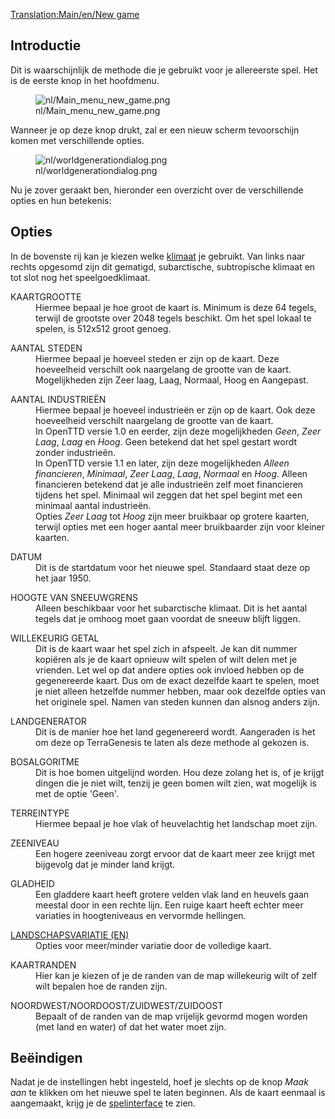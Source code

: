 [[Translation:Main/en/New game]]
== Introductie ==

Dit is waarschijnlijk de methode die je gebruikt voor je allereerste spel.
Het is de eerste knop in het hoofdmenu.

[[File:nl/Main menu new game.png]]

Wanneer je op deze knop drukt, zal er een nieuw scherm tevoorschijn komen met verschillende opties.

[[File:nl/worldgenerationdialog.png]]

Nu je zover geraakt ben, hieronder een overzicht over de verschillende opties en hun betekenis:

== Opties ==

In de bovenste rij kan je kiezen welke [[Main/nl/Klimaat|klimaat]] je gebruikt. Van links naar rechts opgesomd zijn dit gematigd, subarctische, subtropische klimaat en tot slot nog het speelgoedklimaat.

; KAARTGROOTTE
: Hiermee bepaal je hoe groot de kaart is. Minimum is deze 64 tegels, terwijl de grootste over 2048 tegels beschikt. Om het spel lokaal te spelen, is 512x512 groot genoeg.

; AANTAL STEDEN
: Hiermee bepaal je hoeveel steden er zijn op de kaart. Deze hoeveelheid verschilt ook naargelang de grootte van de kaart. Mogelijkheden zijn Zeer laag, Laag, Normaal, Hoog en Aangepast.

; AANTAL INDUSTRIEËN
: Hiermee bepaal je hoeveel industrieën er zijn op de kaart. Ook deze hoeveelheid verschilt naargelang de grootte van de kaart.
: In OpenTTD versie 1.0 en eerder, zijn deze mogelijkheden ''Geen'', ''Zeer Laag'', ''Laag'' en ''Hoog''. Geen betekend dat het spel gestart wordt zonder industrieën.
: In OpenTTD versie 1.1 en later, zijn deze mogelijkheden ''Alleen financieren'', ''Minimaal'', ''Zeer Laag'', ''Laag'', ''Normaal'' en ''Hoog''. Alleen financieren betekend dat je alle industrieën zelf moet financieren tijdens het spel. Minimaal wil zeggen dat het spel begint met een minimaal aantal industrieën.
: Opties ''Zeer Laag'' tot ''Hoog'' zijn meer bruikbaar op grotere kaarten, terwijl opties met een hoger aantal meer bruikbaarder zijn voor kleiner kaarten.

; DATUM
: Dit is de startdatum voor het nieuwe spel. Standaard staat deze op het jaar 1950.

; HOOGTE VAN SNEEUWGRENS
: Alleen beschikbaar voor het subarctische klimaat. Dit is het aantal tegels dat je omhoog moet gaan voordat de sneeuw blijft liggen.

; WILLEKEURIG GETAL
: Dit is de kaart waar het spel zich in afspeelt. Je kan dit nummer kopiëren als je de kaart opnieuw wilt spelen of wilt delen met je vrienden. Let wel op dat andere opties ook invloed hebben op de gegenereerde kaart. Dus om de exact dezelfde kaart te spelen, moet je niet alleen hetzelfde nummer hebben, maar ook dezelfde opties van het originele spel. Namen van steden kunnen dan alsnog anders zijn.

; LANDGENERATOR
: Dit is de manier hoe het land gegenereerd wordt. Aangeraden is het om deze op TerraGenesis te laten als deze methode al gekozen is.

; BOSALGORITME
: Dit is hoe bomen uitgelijnd worden. Hou deze zolang het is, of je krijgt dingen die je niet wilt, tenzij je geen bomen wilt zien, wat mogelijk is met de optie 'Geen'.

; TERREINTYPE
: Hiermee bepaal je hoe vlak of heuvelachtig het landschap moet zijn.

; ZEENIVEAU
: Een hogere zeeniveau zorgt ervoor dat de kaart meer zee krijgt met bijgevolg dat je minder land krijgt.

; GLADHEID
: Een gladdere kaart heeft grotere velden vlak land en heuvels gaan meestal door in een rechte lijn. Een ruige kaart heeft echter meer variaties in hoogteniveaus en vervormde hellingen.

; [[Main/en/Variety distribution|LANDSCHAPSVARIATIE (EN)]]
: Opties voor meer/minder variatie door de volledige kaart.

; KAARTRANDEN
: Hier kan je kiezen of je de randen van de map willekeurig wilt of zelf wilt bepalen hoe de randen zijn.

; NOORDWEST/NOORDOOST/ZUIDWEST/ZUIDOOST
: Bepaalt of de randen van de map vrijelijk gevormd mogen worden (met land en water) of dat het water moet zijn.

== Beëindigen ==

Nadat je de instellingen hebt ingesteld, hoef je slechts op de knop ''Maak aan'' te klikken om het nieuwe spel te laten beginnen. Als de kaart eenmaal is aangemaakt, krijg je de [[Main/nl/Spelinterface|spelinterface]] te zien.